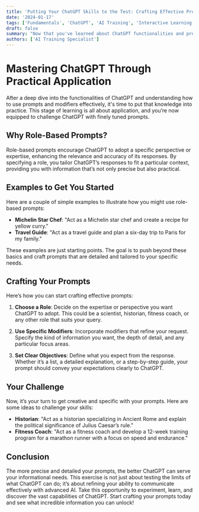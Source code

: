 ```yaml
---
title: 'Putting Your ChatGPT Skills to the Test: Crafting Effective Prompts'
date: '2024-01-17'
tags: ['Fundamentals', 'ChatGPT', 'AI Training', 'Interactive Learning']
draft: false
summary: "Now that you've learned about ChatGPT functionalities and prompt crafting, it's time to apply your skills. Dive deep into creating specific, role-based prompts to get the most precise answers from ChatGPT."
authors: ['AI Training Specialist']
---
```


# Mastering ChatGPT Through Practical Application

After a deep dive into the functionalities of ChatGPT and understanding how to use prompts and modifiers effectively, it's time to put that knowledge into practice. This stage of learning is all about application, and you’re now equipped to challenge ChatGPT with finely tuned prompts.

## Why Role-Based Prompts?

Role-based prompts encourage ChatGPT to adopt a specific perspective or expertise, enhancing the relevance and accuracy of its responses. By specifying a role, you tailor ChatGPT’s responses to fit a particular context, providing you with information that’s not only precise but also practical.

## Examples to Get You Started

Here are a couple of simple examples to illustrate how you might use role-based prompts:
- **Michelin Star Chef**: "Act as a Michelin star chef and create a recipe for yellow curry."
- **Travel Guide**: "Act as a travel guide and plan a six-day trip to Paris for my family."

These examples are just starting points. The goal is to push beyond these basics and craft prompts that are detailed and tailored to your specific needs.

## Crafting Your Prompts

Here’s how you can start crafting effective prompts:

1. **Choose a Role**: Decide on the expertise or perspective you want ChatGPT to adopt. This could be a scientist, historian, fitness coach, or any other role that suits your query.

2. **Use Specific Modifiers**: Incorporate modifiers that refine your request. Specify the kind of information you want, the depth of detail, and any particular focus areas.

3. **Set Clear Objectives**: Define what you expect from the response. Whether it’s a list, a detailed explanation, or a step-by-step guide, your prompt should convey your expectations clearly to ChatGPT.

## Your Challenge

Now, it’s your turn to get creative and specific with your prompts. Here are some ideas to challenge your skills:
- **Historian**: "Act as a historian specializing in Ancient Rome and explain the political significance of Julius Caesar’s rule."
- **Fitness Coach**: "Act as a fitness coach and develop a 12-week training program for a marathon runner with a focus on speed and endurance."

## Conclusion

The more precise and detailed your prompts, the better ChatGPT can serve your informational needs. This exercise is not just about testing the limits of what ChatGPT can do; it’s about refining your ability to communicate effectively with advanced AI. Take this opportunity to experiment, learn, and discover the vast capabilities of ChatGPT. Start crafting your prompts today and see what incredible information you can unlock!
